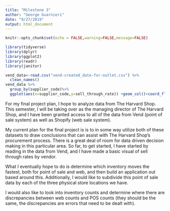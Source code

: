```yaml
---
title: "Milestone 3"
author: "George Guarnieri"
date: "9/27/2019"
output: html_document
---
```


```r
knitr::opts_chunk$set(echo = FALSE,warning=FALSE,message=FALSE)
```



```r
library(tidyverse)
library(dplyr)
library(ggplot2)
library(readr)
library(janitor)

vend_data<-read.csv("vend-created_date-for-outlet.csv") %>%
  clean_names()
vend_data %>%
  group_by(supplier_code)%>%
  ggplot(aes(x=supplier_code,y=sell_through_rate)) +geom_col()+coord_flip()

```

For my final project plan, I hope to analyze data from The Harvard Shop. This semester, I will be taking over as the managing director of The Harvard Shop, and I have been granted access to all of the data from Vend (point of sale system) as well as Shopify (web sale system). 

My current plan for the final project is is to in some way utilize both of these datasets to draw conclusions that can assist with The Harvard Shop's procurement process. There is a great deal of room for data driven decision making in this particular area.  So far, to get started, I have started by reading in the data from Vend, and I have made a basic visual of sell through rates by vendor. 

What I eventually hope to do is determine which inventory moves the fastest, both for point of sale and web, and then build an application out based around this. Additionally, I would like to subdivide this point of sale data by each of the three physical store locations we have. 

I would also like to look into inventory counts and determine where there are discrepancies between web counts and POS counts (they should be the same, the discrepancies are errors that need to be dealt with).
